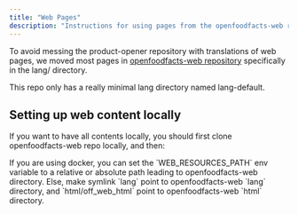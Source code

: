 ```yaml
---
title: "Web Pages"
description: "Instructions for using pages from the openfoodfacts-web repository in your local development environment to access complete translations and content."
---
```



To avoid messing the product-opener repository with translations of web pages, we moved most pages in [openfoodfacts-web repository](https://github.com/openfoodfacts/openfoodfacts-web) specifically in the lang/ directory.

This repo only has a really minimal lang directory named lang-default.

## Setting up web content locally

If you want to have all contents locally, you should first clone openfoodfacts-web repo locally, and then:

<Steps>
<Step title="Using Docker">
If you are using docker, you can set the `WEB_RESOURCES_PATH` env variable to a relative or absolute path leading to openfoodfacts-web directory.
</Step>
<Step title="Using symlinks">
Else, make symlink `lang` point to openfoodfacts-web `lang` directory, and `html/off_web_html` point to openfoodfacts-web `html` directory.
</Step>
</Steps>
